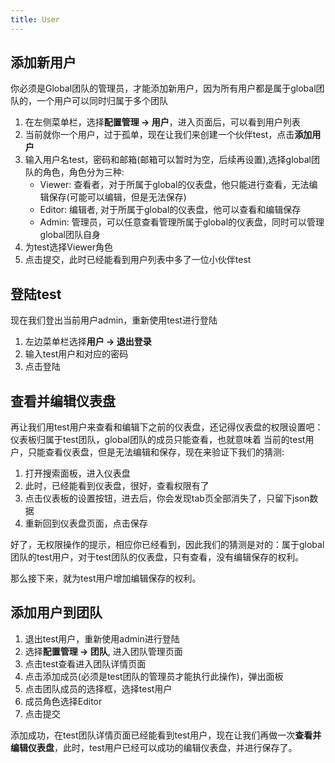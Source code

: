 ```yaml
---
title: User
---
```



## 添加新用户
<TipCompat>你必须是Global团队的管理员，才能添加新用户，因为所有用户都是属于global团队的，一个用户可以同时归属于多个团队</TipCompat>

1. 在左侧菜单栏，选择**配置管理 -> 用户**，进入页面后，可以看到用户列表
2. 当前就你一个用户，过于孤单，现在让我们来创建一个伙伴test，点击**添加用户**
3. 输入用户名test，密码和邮箱(邮箱可以暂时为空，后续再设置),选择global团队的角色，角色分为三种:
    - Viewer: 查看者，对于所属于global的仪表盘，他只能进行查看，无法编辑保存(可能可以编辑，但是无法保存)
    - Editor: 编辑者, 对于所属于global的仪表盘，他可以查看和编辑保存
    - Admin: 管理员，可以任意查看管理所属于global的仪表盘，同时可以管理global团队自身
4. 为test选择Viewer角色
5. 点击提交，此时已经能看到用户列表中多了一位小伙伴test

## 登陆test
现在我们登出当前用户admin，重新使用test进行登陆

1. 左边菜单栏选择**用户 -> 退出登录**
2. 输入test用户和对应的密码
3. 点击登陆

## 查看并编辑仪表盘
再让我们用test用户来查看和编辑下之前的仪表盘，还记得仪表盘的权限设置吧： 仪表板归属于test团队，global团队的成员只能查看，也就意味着
当前的test用户，只能查看仪表盘，但是无法编辑和保存，现在来验证下我们的猜测:
1. 打开搜索面板，进入仪表盘
2. 此时，已经能看到仪表盘，很好，查看权限有了
3. 点击仪表板的设置按钮，进去后，你会发现tab页全部消失了，只留下json数据
4. 重新回到仪表盘页面，点击保存

好了，无权限操作的提示，相应你已经看到，因此我们的猜测是对的：属于global团队的test用户，对于test团队的仪表盘，只有查看，没有编辑保存的权利。

那么接下来，就为test用户增加编辑保存的权利。

## 添加用户到团队
1. 退出test用户，重新使用admin进行登陆
2. 选择**配置管理 -> 团队**, 进入团队管理页面
3. 点击test查看进入团队详情页面
4. 点击添加成员(必须是test团队的管理员才能执行此操作)，弹出面板
5. 点击团队成员的选择框，选择test用户
6. 成员角色选择Editor
7. 点击提交

添加成功，在test团队详情页面已经能看到test用户，现在让我们再做一次**查看并编辑仪表盘**，此时，test用户已经可以成功的编辑仪表盘，并进行保存了。

